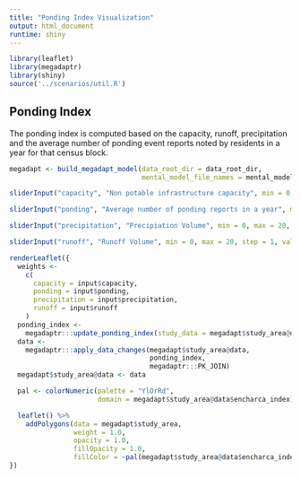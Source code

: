 ```yaml
---
title: "Ponding Index Visualization"
output: html_document
runtime: shiny
---
```


```r
library(leaflet)
library(megadaptr)
library(shiny)
source('../scenarios/util.R')
```

## Ponding Index

The ponding index is computed based on the capacity, runoff, precipitation and the average number of ponding event reports noted by residents in a year for that census block.

```r
megadapt <- build_megadapt_model(data_root_dir = data_root_dir,
                                 mental_model_file_names = mental_model_file_names)

sliderInput("capacity", "Non potable infrastructure capacity", min = 0, max = 20, step = 1, value = 5)

sliderInput("ponding", "Average number of ponding reports in a year", min = 0, max = 20, step = 1, value = 5)

sliderInput("precipitation", "Precipiation Volume", min = 0, max = 20, step = 1, value = 5)

sliderInput("runoff", "Runoff Volume", min = 0, max = 20, step = 1, value = 5)

renderLeaflet({
  weights <-
    c(
      capacity = input$capacity,
      ponding = input$ponding,
      precipitation = input$precipitation,
      runoff = input$runoff
    )
  ponding_index <-
    megadaptr:::update_ponding_index(study_data = megadapt$study_area@data, weights = weights)
  data <-
    megadaptr:::apply_data_changes(megadapt$study_area@data,
                                   ponding_index,
                                   megadaptr:::PK_JOIN)
  megadapt$study_area@data <- data

  pal <- colorNumeric(palette = "YlOrRd",
                      domain = megadapt$study_area@data$encharca_index)

  leaflet() %>%
    addPolygons(data = megadapt$study_area,
                weight = 1.0,
                opacity = 1.0,
                fillOpacity = 1.0,
                fillColor = ~pal(megadapt$study_area@data$encharca_index))
})
```
